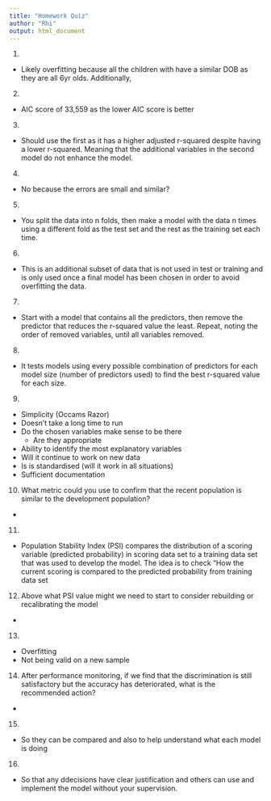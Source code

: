 ```yaml
---
title: "Homework Quiz"
author: "Rhi"
output: html_document
---
```

1. 

  - Likely overfitting because all the children with have a similar DOB as they are all 6yr
  olds. Additionally, 

2. 

  - AIC score of 33,559 as the lower AIC score is better

3. 

  - Should use the first as it has a higher adjusted r-squared despite having a lower
  r-squared. Meaning that the additional variables in the second model do not enhance the
  model.

4. 

  - No because the errors are small and similar?
  
5. 

  - You split the data into n folds, then make a model with the data n times using a
  different fold as the test set and the rest as the training set each time. 

6. 

  - This is an additional subset of data that is not used in test or training and is only
  used once a final model has been chosen in order to avoid overfitting the data.

7. 

  - Start with a model that contains all the predictors, then remove the predictor that
  reduces the r-squared value the least. Repeat, noting the order of removed variables,
  until all variables removed. 

8. 

  - It tests models using every possible combination of predictors for each model size
  (number of predictors used) to find the best r-squared value for each size.
  

9. 
  
  - Simplicity (Occams Razor)
  - Doesn't take a long time to run
  - Do the chosen variables make sense to be there
    - Are they appropriate
  - Ability to identify the most explanatory variables
  - Will it continue to work on new data
  - Is is standardised (will it work in all situations)
  - Sufficient documentation

10. What metric could you use to confirm that the recent population is similar to the development population?

  - 

11. 

  - Population Stability Index (PSI) compares the distribution of a scoring variable
  (predicted probability) in scoring data set to a training data set that was used to
  develop the model. The idea is to check “How the current scoring is compared to the
  predicted probability from training data set

12. Above what PSI value might we need to start to consider rebuilding or recalibrating the model
 
  - 

13. 

  - Overfitting
  - Not being valid on a new sample

14. After performance monitoring, if we find that the discrimination is still satisfactory but the accuracy has deteriorated, what is the recommended action?

  -

15. 

 - So they can be compared and also to help understand what each model is doing

16. 

  - So that any ddecisions have clear justification and others can use and implement the
  model without your supervision.  

